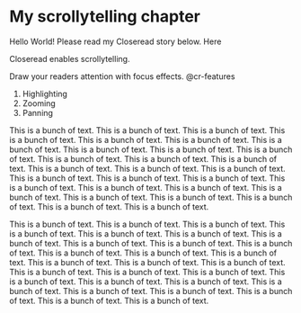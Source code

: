 # My scrollytelling chapter {#sec-ex1}

Hello World! Please read my Closeread story below. Here

:::{.cr-section}

Closeread enables scrollytelling.

Draw your readers attention with focus effects. @cr-features

:::{#cr-features}
1. Highlighting
2. Zooming
3. Panning
:::

This is a bunch of text.  This is a bunch of text.  This is a bunch of text.  This is a bunch of text.  This is a bunch of text.  This is a bunch of text.  This is a bunch of text.  This is a bunch of text.  This is a bunch of text.  This is a bunch of text.  This is a bunch of text.  This is a bunch of text.  This is a bunch of text.  This is a bunch of text.  This is a bunch of text.  This is a bunch of text.  This is a bunch of text.  This is a bunch of text.  This is a bunch of text.  This is a bunch of text.  This is a bunch of text.  This is a bunch of text.  This is a bunch of text.  This is a bunch of text.  This is a bunch of text.  This is a bunch of text.  This is a bunch of text.  This is a bunch of text. 

This is a bunch of text.  This is a bunch of text.  This is a bunch of text.  This is a bunch of text.  This is a bunch of text.  This is a bunch of text.  This is a bunch of text.  This is a bunch of text.  This is a bunch of text.  This is a bunch of text.  This is a bunch of text.  This is a bunch of text.  This is a bunch of text.  This is a bunch of text.  This is a bunch of text.  This is a bunch of text.  This is a bunch of text.  This is a bunch of text.  This is a bunch of text.  This is a bunch of text.  This is a bunch of text.  This is a bunch of text.  This is a bunch of text.  This is a bunch of text.  This is a bunch of text.  This is a bunch of text.  This is a bunch of text.  This is a bunch of text. 
:::

